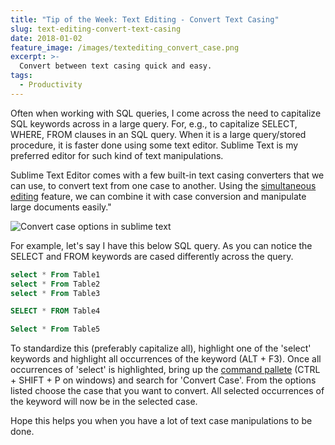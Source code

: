```yaml
---
title: "Tip of the Week: Text Editing - Convert Text Casing"
slug: text-editing-convert-text-casing
date: 2018-01-02
feature_image: /images/textediting_convert_case.png
excerpt: >-
  Convert between text casing quick and easy.
tags:
  - Productivity
---
```

Often when working with SQL queries, I come across the need to capitalize SQL keywords across in a large query. For, e.g., to capitalize SELECT, WHERE, FROM clauses in an SQL query. When it is a large query/stored procedure, it is faster done using some text editor. Sublime Text is my preferred editor for such kind of text manipulations.

Sublime Text Editor comes with a few built-in text casing converters that we can use, to convert text from one case to another. Using the [simultaneous editing](https://en.wikipedia.org/wiki/Simultaneous_editing) feature, we can combine it with case conversion and manipulate large documents easily."

![Convert case options in sublime text](/images/textediting_convert_case.png)

For example, let's say I have this below SQL query. As you can notice the SELECT and FROM keywords are cased differently across the query.

```sql
select * From Table1
select * From Table2
select * From Table3

SELECT * FROM Table4

Select * From Table5

```

To standardize this (preferably capitalize all), highlight one of the 'select' keywords and highlight all occurrences of the keyword (ALT + F3). Once all occurrences of 'select' is highlighted, bring up the [command pallete](http://docs.sublimetext.info/en/latest/extensibility/command_palette.html) (CTRL + SHIFT + P on windows) and search for 'Convert Case'. From the options listed choose the case that you want to convert. All selected occurrences of the keyword will now be in the selected case.

Hope this helps you when you have a lot of text case manipulations to be done.